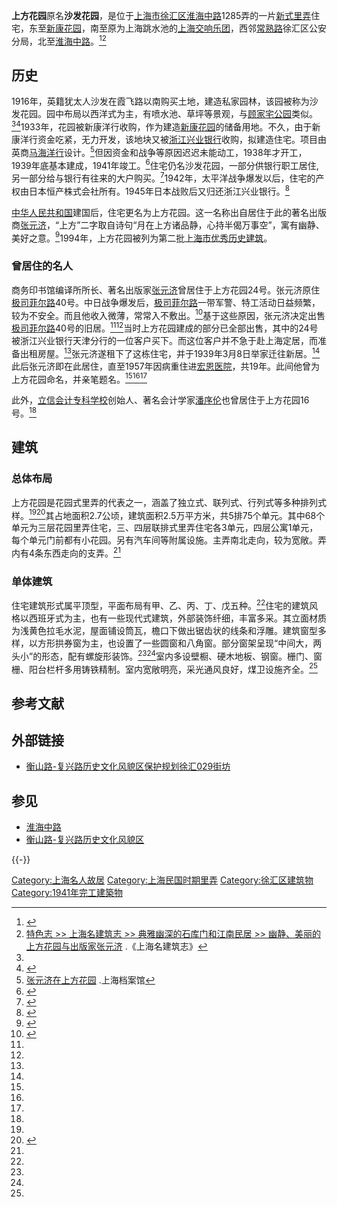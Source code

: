 {{上海市优秀历史建筑
|省区市 = 上海市
|名称 = 上方花园
|图片 = [[File:上方花园主弄.jpg|250px]]
|编号 = 2-98
|时代 = 1938-1941年
|所在 = [[上海市|上海市]][[徐汇区|徐汇区]][[淮海路_(上海)|淮海中路]]1285弄
|公布 = 1994年
}}

'''上方花园'''原名'''沙发花园'''，是位于[[上海市|上海市]][[徐汇区|徐汇区]][[淮海路_(上海)|淮海中路]]1285弄的一片[[里弄#新式里弄|新式里弄]]住宅，东至[[新康花园|新康花园]]，南至原为上海跳水池的[[上海交响乐团|上海交响乐团]]，西邻[[常熟路_(上海)|常熟路]]徐汇区公安分局，北至[[淮海路_(上海)|淮海中路]]。<ref>{{cite book |title=《上海市徐汇区地名志》 |page = 229 |publisher=上海社会科学院出版社 |year=1989}}</ref><ref name="a">[http://www.shtong.gov.cn/newsite/node2/node71994/node81772/node81776/node81788/userobject1ai109112.html  特色志 >> 上海名建筑志 >> 典雅幽深的石库门和江南民居 >> 幽静、美丽的上方花园与出版家张元济] {{Wayback|url=http://www.shtong.gov.cn/newsite/node2/node71994/node81772/node81776/node81788/userobject1ai109112.html |date=20180616231651 }}.《上海名建筑志》</ref>

== 历史 ==
1916年，英籍犹太人沙发在霞飞路以南购买土地，建造私家园林，该园被称为沙发花园。园中布局以西洋式为主，有喷水池、草坪等景观，与[[复兴公园|顾家宅公园]]类似。<ref name="a"/><ref name=b>{{cite book|title=《上海名人故居沧桑录》|author=郁峰|year=1997 |publisher=同济大学出版社 |page= 1 |isbn=9787560817125}}</ref>1933年，花园被新康洋行收购，作为建造[[新康花园|新康花园]]的储备用地。不久，由于新康洋行资金吃紧，无力开发，该地块又被[[浙江兴业银行|浙江兴业银行]]收购，拟建造住宅。项目由英商[[马海洋行|马海洋行]]设计。<ref name="c">[http://www.archives.sh.cn/shjy/shzg/201203/t20120313_12732.html 张元济在上方花园] {{Wayback|url=http://www.archives.sh.cn/shjy/shzg/201203/t20120313_12732.html |date=20190511104012 }}.上海档案馆</ref>但因资金和战争等原因迟迟未能动工，1938年才开工，1939年底基本建成，1941年竣工。<ref name=f>{{cite book |title=《透视上海近代建筑》|author=沈福煦、沈燮癸|page= 64 |publisher=上海古籍出版社|year=2004|isbn=9787532536764}}</ref>住宅仍名沙发花园，一部分供银行职工居住,另一部分给与银行有往来的大户购买。<ref name=d>{{cite book|title=《上海老房子的故事》|author=杨嘉祐|publisher=上海人民出版社|year=2006|page=p222-224|isbn=9787208057784}}</ref>1942年，太平洋战争爆发以后，住宅的产权由日本恒产株式会社所有。1945年日本战败后又归还浙江兴业银行。<ref name=s>{{cite book|title=上海百年名楼名宅|publisher=光明日报出版社|year=2006|isbn=}}</ref>

[[中华人民共和国|中华人民共和国]]建国后，住宅更名为上方花园。这一名称出自居住于此的著名出版商[[张元济|张元济]]，“上方”二字取自诗句“月在上方诸品静，心持半偈万事空”，寓有幽静、美好之意。<ref name=e>{{cite book|title=《上海艺术史》|author=高春明|publisher=上海人民美术出版社|year=2002|isbn=9787532228799}}</ref>1994年，上方花园被列为第二批[[上海市优秀历史建筑|上海市优秀历史建筑]]。
=== 曾居住的名人 ===
{{main|张元济故居}}
商务印书馆编译所所长、著名出版家[[张元济|张元济]]曾居住于上方花园24号。张元济原住[[万航渡路|极司菲尔路]]40号。中日战争爆发后，[[万航渡路|极司菲尔路]]一带军警、特工活动日益频繁，较为不安全。而且他收入微薄，常常入不敷出。<ref>{{cite book|title=《张元济》|author=汪家熔|page=p324|publisher=上海辞书出版社|year=2012|isbn= 9787532636679}}</ref>基于这些原因，张元济决定出售[[万航渡路|极司菲尔路]]40号的旧居。<ref name=a/><ref name=c/>当时上方花园建成的部分已全部出售，其中的24号被浙江兴业银行天津分行的一位客户买下。而这位客户并不急于赴上海定居，而准备出租房屋。<ref name=f/>张元济遂租下了这栋住宅，并于1939年3月8日举家迁往新居。<ref name=c/>此后张元济即在此居住，直至1957年因病重住进[[华东医院|宏恩医院]]，共19年。此间他曾为上方花园命名，并亲笔题名。<ref name=a/><ref name=c/><ref name=e/>

此外，[[立信会计专科学校|立信会计专科学校]]创始人、著名会计学家[[潘序伦|潘序伦]]也曾居住于上方花园16号。<ref name=b/>

== 建筑 ==
=== 总体布局 ===
上方花园是花园式里弄的代表之一，涵盖了独立式、联列式、行列式等多种排列式样。<ref name=d/><ref name=g>{{cite book|title=《民国居住文化通史》|author=林永匡|publisher=重庆出版社|page=p133-135|year=2006|isbn=9787536683617}}</ref>其占地面积2.7公顷，建筑面积2.5万平方米，共5排75个单元。其中68个单元为三层花园里弄住宅，三、四层联排式里弄住宅各3单元，四层公寓1单元，每个单元门前都有小花园。另有汽车间等附属设施。主弄南北走向，较为宽敞。弄内有4条东西走向的支弄。<ref name="a" />

=== 单体建筑 ===
住宅建筑形式属平顶型，平面布局有甲、乙、丙、丁、戊五种。<ref name="g" />住宅的建筑风格以西班牙式为主，也有一些现代式建筑，外部装饰纤细，丰富多采。其立面材质为浅黄色拉毛水泥，屋面铺设筒瓦，檐口下做出锯齿状的线条和浮雕。建筑窗型多样，以方形拱券窗为主，也设置了一些圆窗和八角窗。部分窗架呈现“中间大，两头小”的形态，配有螺旋形装饰。<ref name=s/><ref name=f/>室内多设壁橱、硬木地板、钢窗。栅门、窗栅、阳台栏杆多用铸铁精制。室内宽敞明亮，采光通风良好，煤卫设施齐全。<ref name="a" />

== 参考文献 ==
{{Reflist|2}}

== 外部链接 ==
* [http://lyj.xuhui.gov.cn/UploadPath/editor/2b6a9607-1964-4506-9eca-56bbd979a984.jpg?id=84697 衡山路-复兴路历史文化风貌区保护规划徐汇029街坊]{{Wayback|url=http://lyj.xuhui.gov.cn/UploadPath/editor/2b6a9607-1964-4506-9eca-56bbd979a984.jpg?id=84697 |date=20150122172712 }}

== 参见 ==
* [[淮海路_(上海)|淮海中路]]
* [[衡山路-复兴路历史文化风貌区|衡山路-复兴路历史文化风貌区]]

{{-}}
{{上海市第二批优秀历史建筑}}
[[Category:上海名人故居|Category:上海名人故居]]
[[Category:上海民国时期里弄|Category:上海民国时期里弄]]
[[Category:徐汇区建筑物|Category:徐汇区建筑物]]
[[Category:1941年完工建築物|Category:1941年完工建築物]]